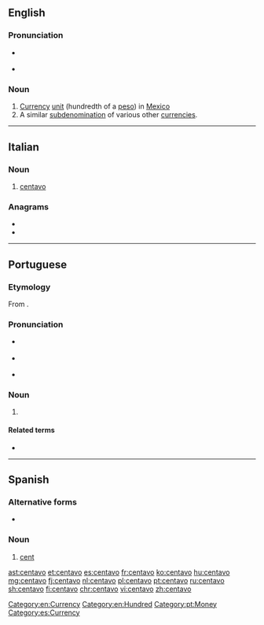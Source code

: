 ==English==
{{wikipedia}}

===Pronunciation===
* {{a|US}} {{IPA|/sɛnˈtɑ voʊ/|lang=en}}
* {{audio|En-ca-centavo.oga|Audio (US)|lang=en}}

===Noun===
{{en-noun}}

# [[currency|Currency]] [[unit]] (hundredth of a [[peso]]) in [[Mexico]]
# A similar [[subdenomination]] of various other [[currencies]].

[[Category:en:Currency]]
[[Category:en:Hundred]]

----

==Italian==

===Noun===
{{it-noun|m}}

# [[#English|centavo]]

===Anagrams===
* {{l|it|covante}}
* {{l|it|vocante}}

----

==Portuguese==

===Etymology===
From {{affix|pt|cento|-avo|gloss1=hundred}}.

===Pronunciation===
* {{a|Portugal|Brazil}} {{IPA|/sẽ.ˈta.vu/|lang=pt}}
* {{a|South Brazil}} {{IPA|/sẽ.ˈta.vo/|lang=pt}}
* {{rhymes|avu|lang=pt}}

===Noun===
{{pt-noun|m|s}}

# {{l|en|cent}} {{gloss|a hundredth of several monetary units, including the Brazilian [[real]], the Portuguese [[escudo]], and the Mozambican [[metical]]}}

====Related terms====
* {{l|pt|cêntimo}}

[[Category:pt:Money]]

----

==Spanish==

===Alternative forms===
* {{l|es|ctvo.}}

===Noun===
{{es-noun|m}}

# [[cent]] {{gloss|subunit of currency in US and other countries}}

[[Category:es:Currency]]

[[ast:centavo]]
[[et:centavo]]
[[es:centavo]]
[[fr:centavo]]
[[ko:centavo]]
[[hu:centavo]]
[[mg:centavo]]
[[fj:centavo]]
[[nl:centavo]]
[[pl:centavo]]
[[pt:centavo]]
[[ru:centavo]]
[[sh:centavo]]
[[fi:centavo]]
[[chr:centavo]]
[[vi:centavo]]
[[zh:centavo]]